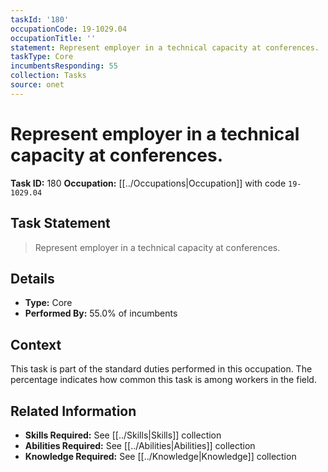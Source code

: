 ```yaml
---
taskId: '180'
occupationCode: 19-1029.04
occupationTitle: ''
statement: Represent employer in a technical capacity at conferences.
taskType: Core
incumbentsResponding: 55
collection: Tasks
source: onet
---
```

# Represent employer in a technical capacity at conferences.

**Task ID:** 180
**Occupation:** [[../Occupations|Occupation]] with code `19-1029.04`

## Task Statement

> Represent employer in a technical capacity at conferences.

## Details

- **Type:** Core
- **Performed By:** 55.0% of incumbents

## Context

This task is part of the standard duties performed in this occupation. The percentage indicates how common this task is among workers in the field.

## Related Information

- **Skills Required:** See [[../Skills|Skills]] collection
- **Abilities Required:** See [[../Abilities|Abilities]] collection
- **Knowledge Required:** See [[../Knowledge|Knowledge]] collection
